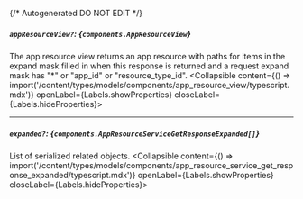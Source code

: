 {/* Autogenerated DO NOT EDIT  */}

##### `appResourceView?`: *{`components.AppResourceView`}*
The app resource view returns an app resource with paths for items in the expand mask filled in when this response is returned and a request expand mask has "\*" or "app_id" or "resource_type_id".
<Collapsible content={() => import('/content/types/models/components/app_resource_view/typescript.mdx')} openLabel={Labels.showProperties} closeLabel={Labels.hideProperties}>
</Collapsible>

---
##### `expanded?`: *{`components.AppResourceServiceGetResponseExpanded[]`}*
List of serialized related objects.
<Collapsible content={() => import('/content/types/models/components/app_resource_service_get_response_expanded/typescript.mdx')} openLabel={Labels.showProperties} closeLabel={Labels.hideProperties}>
</Collapsible>


